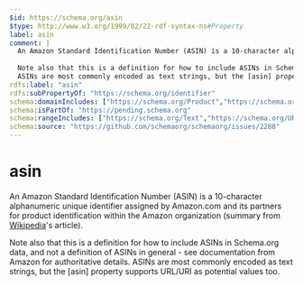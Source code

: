 ```yaml
---
$id: https://schema.org/asin
$type: http://www.w3.org/1999/02/22-rdf-syntax-ns#Property
label: asin
comment: |
  An Amazon Standard Identification Number (ASIN) is a 10-character alphanumeric unique identifier assigned by Amazon.com and its partners for product identification within the Amazon organization (summary from [Wikipedia](https://en.wikipedia.org/wiki/Amazon_Standard_Identification_Number)'s article).
  
  Note also that this is a definition for how to include ASINs in Schema.org data, and not a definition of ASINs in general - see documentation from Amazon for authoritative details.
  ASINs are most commonly encoded as text strings, but the [asin] property supports URL/URI as potential values too.
rdfs:label: "asin"
rdfs:subPropertyOf: "https://schema.org/identifier"
schema:domainIncludes: ["https://schema.org/Product","https://schema.org/Demand","https://schema.org/Offer"]
schema:isPartOf: "https://pending.schema.org"
schema:rangeIncludes: ["https://schema.org/Text","https://schema.org/URL"]
schema:source: "https://github.com/schemaorg/schemaorg/issues/2288"
---
```


# asin

An Amazon Standard Identification Number (ASIN) is a 10-character alphanumeric unique identifier assigned by Amazon.com and its partners for product identification within the Amazon organization (summary from [Wikipedia](https://en.wikipedia.org/wiki/Amazon_Standard_Identification_Number)'s article).

Note also that this is a definition for how to include ASINs in Schema.org data, and not a definition of ASINs in general - see documentation from Amazon for authoritative details.
ASINs are most commonly encoded as text strings, but the [asin] property supports URL/URI as potential values too.

